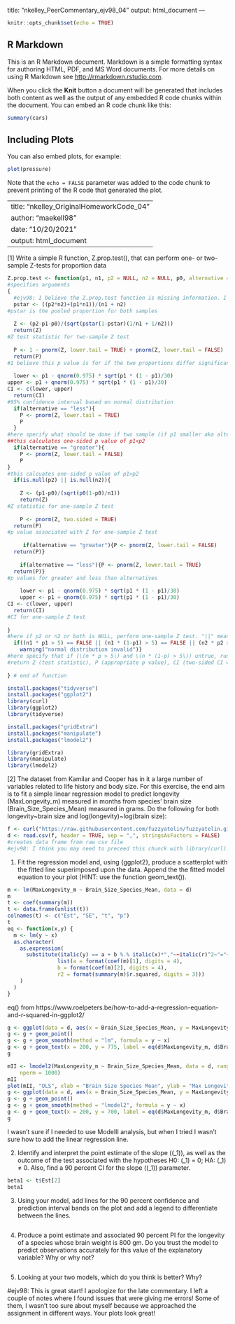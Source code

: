 title: "nkelley_PeerCommentary_ejv98_04"
output: html_document
---

```r
knitr::opts_chunk$set(echo = TRUE)
```

## R Markdown

This is an R Markdown document. Markdown is a simple formatting syntax for authoring HTML, PDF, and MS Word documents. For more details on using R Markdown see <http://rmarkdown.rstudio.com>.

When you click the **Knit** button a document will be generated that includes both content as well as the output of any embedded R code chunks within the document. You can embed an R code chunk like this:

```r
summary(cars)
```

## Including Plots

You can also embed plots, for example:

```r
plot(pressure)
```

Note that the `echo = FALSE` parameter was added to the code chunk to prevent printing of the R code that generated the plot.

---
title: "nkelley_OriginalHomeworkCode_04"
author: "maekell98"
date: "10/20/2021"
output: html_document
---

[1] Write a simple R function, Z.prop.test(), that can perform one- or two-sample Z-tests for proportion data

```r
Z.prop.test <- function(p1, n1, p2 = NULL, n2 = NULL, p0, alternative = "two.sided", conf.level = 0.95) 
#specifies arguments
{
  #ejv98: I believe the Z.prop.test function is missing information. I also had trouble at first with this. You need to state something like if(is.null(p2)==True||is.null(n2)==TRUE){}. In the squiggly brackets, that is where you need to define z, the lower, upper, and ci. Or at least, this is one way to do it. 
  pstar <- ((p2*n2)+(p1*n1))/(n1 + n2)
#pstar is the pooled proportion for both samples
  
  Z <- (p2-p1-p0)/(sqrt(pstar(1-pstar)(1/n1 + 1/n2)))
  return(Z)
#Z test statistic for two-sample Z test
  
  P <- 1 - pnorm(Z, lower.tail = TRUE) + pnorm(Z, lower.tail = FALSE)
  return(P)
#I believe this p value is for if the two proportions differ significantly from one another, but I need to look into it more.
  
  lower <- p1 - qnorm(0.975) * sqrt(p1 * (1 - p1)/30)
upper <- p1 + qnorm(0.975) * sqrt(p1 * (1 - p1)/30)
CI <- c(lower, upper)
  return(CI)
#95% confidence interval based on normal distribution  
  if(alternative == "less"){
    P <- pnorm(Z, lower.tail = TRUE)
    P
  } 
#here specify what should be done if two sample (if p1 smaller aka alternative = "less"/larger aka alternative = "greater" than p2 -- same as x and y in function t.test())
##this calculates one-sided p value of p1<p2
  if(alternative == "greater"){
    P <- pnorm(Z, lower.tail = FALSE)
    P
} 
#this calcuates one-sided p value of p1>p2
  if(is.null(p2) || is.null(n2)){
    
    Z <- (p1-p0)/(sqrt(p0(1-p0)/n1))
    return(Z)
#Z statistic for one-sample Z test    
    
    P <- pnorm(Z, two.sided = TRUE)
  return(P)
#p value associated with Z for one-sample Z test
    
     if(alternative == "greater"){P <- pnorm(Z, lower.tail = FALSE)
  return(P)}
    
    if(alternative == "less"){P <- pnorm(Z, lower.tail = TRUE)
  return(P)}
#p values for greater and less than alternatives  
    
    lower <- p1 - qnorm(0.975) * sqrt(p1 * (1 - p1)/30)
    upper <- p1 + qnorm(0.975) * sqrt(p1 * (1 - p1)/30)
CI <- c(lower, upper)
  return(CI)
#CI for one-sample Z test
 
}
#here if p2 or n2 or both is NULL, perform one-sample Z test. "||" means [or](http://applied-r.com/conditionals-in-r/)
  if((n1 * p1 > 5) == FALSE || (n1 * (1-p1) > 5) == FALSE || (n2 * p2 > 5) == FALSE || (n2 * (1-p2) > 5) == FALSE) {
    warning("normal distribution invalid")} 
#here specify that if (\(n * p > 5\) and \(n * (1-p) > 5\)) untrue, run function but print error message that assumptions aren't met. Included for p2/n2 as well. Not sure if these should be separated somehow. 
#return Z (test statistic), P (appropriate p value), CI (two-sided CI with respect to “conf.level” around p1 in the case of a one-sample test and around p2-p1 in the case of a two-sample test; calc symmetric CIs based on quantiles of normal distribution rather than single-limit confidence bounds!)
  
} # end of function
```

```r
install.packages("tidyverse")
install.packages("ggplot2")
library(curl)
library(ggplot2)
library(tidyverse)
```

```r
install.packages("gridExtra")
install.packages("manipulate")
install.packages("lmodel2")
```

```r
library(gridExtra)
library(manipulate)
library(lmodel2)
```

[2] The dataset from Kamilar and Cooper has in it a large number of variables related to life history and body size. For this exercise, the end aim is to fit a simple linear regression model to predict longevity (MaxLongevity_m) measured in months from species’ brain size (Brain_Size_Species_Mean) measured in grams. Do the following for both longevity~brain size and log(longevity)~log(brain size):

```r
f <- curl("https://raw.githubusercontent.com/fuzzyatelin/fuzzyatelin.github.io/master/AN588_Fall21/KamilarAndCooperData.csv")
d <- read.csv(f, header = TRUE, sep = ",", stringsAsFactors = FALSE)
#creates data frame from raw csv file
#ejv98: I think you may need to preceed this chunck with library(curl). That should do the trick!
```

1) Fit the regression model and, using {ggplot2}, produce a scatterplot with the fitted line superimposed upon the data. Append the the fitted model equation to your plot (HINT: use the function geom_text()).

```r
m <- lm(MaxLongevity_m ~ Brain_Size_Species_Mean, data = d)
m
t <- coef(summary(m))
t <- data.frame(unlist(t))
colnames(t) <- c("Est", "SE", "t", "p")
t
eq <- function(x,y) {
  m <- lm(y ~ x)
  as.character(
    as.expression(
      substitute(italic(y) == a + b %.% italic(x)*","~~italic(r)^2~"="~r2,
                list(a = format(coef(m)[1], digits = 4),
                b = format(coef(m)[2], digits = 4),
                r2 = format(summary(m)$r.squared, digits = 3)))
    )
  )
}
```
eq() from https://www.roelpeters.be/how-to-add-a-regression-equation-and-r-squared-in-ggplot2/

```r
g <- ggplot(data = d, aes(x = Brain_Size_Species_Mean, y = MaxLongevity_m), xlab = "Brain Size Species Mean", ylab = "Max Longevity", main = "Brain Size vs Longevity")
g <- g + geom_point()
g <- g + geom_smooth(method = "lm", formula = y ~ x)
g <- g + geom_text(x = 200, y = 775, label = eq(d$MaxLongevity_m, d$Brain_Size_Species_Mean), parse = TRUE)
g
```

```r
mII <- lmodel2(MaxLongevity_m ~ Brain_Size_Species_Mean, data = d, range.y = "relative", range.x = "relative",
    nperm = 1000)
mII
plot(mII, "OLS", xlab = "Brain Size Species Mean", ylab = "Max Longevity", main = "Brain Size vs Longevity")
g <- ggplot(data = d, aes(x = Brain_Size_Species_Mean, y = MaxLongevity_m))
g <- g + geom_point()
g <- g + geom_smooth(method = "lmodel2", formula = y ~ x)
g <- g + geom_text(x = 200, y = 700, label = eq(d$MaxLongevity_m, d$Brain_Size_Species_Mean), parse = TRUE)
g
```
I wasn't sure if I needed to use ModelII analysis, but when I tried I wasn't sure how to add the linear regression line. 

2) Identify and interpret the point estimate of the slope (\(\beta_1\)), as well as the outcome of the test associated with the hypotheses H0: \(\beta_1\) = 0; HA: \(\beta_1\) ≠ 0. Also, find a 90 percent CI for the slope (\(\beta_1\)) parameter.

```r
beta1 <- t$Est[2]
beta1
```

3) Using your model, add lines for the 90 percent confidence and prediction interval bands on the plot and add a legend to differentiate between the lines.
```r
```

4) Produce a point estimate and associated 90 percent PI for the longevity of a species whose brain weight is 800 gm. Do you trust the model to predict observations accurately for this value of the explanatory variable? Why or why not?
```r
```

5) Looking at your two models, which do you think is better? Why?

#ejv98: This is great start! I apologize for the late commentary. I left a couple of notes where I found issues that were giving me errors! Some of them, I wasn't too sure about myself because we approached the assignment in different ways. Your plots look great! 